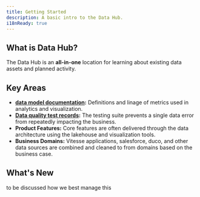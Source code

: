 ```yaml
---
title: Getting Started
description: A basic intro to the Data Hub.
i18nReady: true
---
```


<h2>What is Data Hub?</h2>

The Data Hub is an **all-in-one** location for learning about existing data assets and planned activity.

## Key Areas

- **[data model documentation](https://):** Definitions and linage of metrics used in analytics and visualization.
- **[Data quality test records](https://kind-forest-03dc9c310.3.azurestaticapps.net/gx):** The testing suite prevents a single data error from repeatedly impacting the business.
- **Product Features:** Core features are often delivered through the data architecture using the lakehouse and visualization tools.
- **Business Domains:** Vitesse applications, salesforce, duco, and other data sources are combined and cleaned to from domains based on the business case.


## What's New

to be discussed how we best manage this

